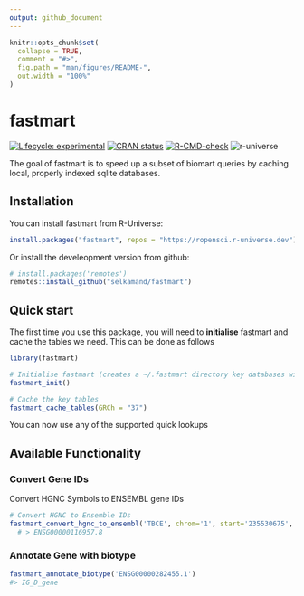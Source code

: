```yaml
---
output: github_document
---
```


<!-- README.md is generated from README.Rmd. Please edit that file -->

```r
knitr::opts_chunk$set(
  collapse = TRUE,
  comment = "#>",
  fig.path = "man/figures/README-",
  out.width = "100%"
)
```

# fastmart

<!-- badges: start -->
[![Lifecycle: experimental](https://img.shields.io/badge/lifecycle-experimental-orange.svg)](https://lifecycle.r-lib.org/articles/stages.html#experimental)
[![CRAN status](https://www.r-pkg.org/badges/version/fastmart)](https://CRAN.R-project.org/package=fastmart)
[![R-CMD-check](https://github.com/selkamand/fastmart/actions/workflows/R-CMD-check.yaml/badge.svg)](https://github.com/selkamand/fastmart/actions/workflows/R-CMD-check.yaml)
![r-universe](https://selkamand.r-universe.dev/badges/fastmart)

<!-- badges: end -->

The goal of fastmart is to speed up a subset of biomart queries by caching local, properly indexed sqlite databases.


## Installation

You can install fastmart from R-Universe:

``` r
install.packages("fastmart", repos = "https://ropensci.r-universe.dev")
```

Or install the develeopment version from github:

``` r
# install.packages('remotes')
remotes::install_github("selkamand/fastmart")
```

## Quick start

The first time you use this package,  you will need to **initialise** fastmart and cache the tables we need.
This can be done as follows

```r
library(fastmart)

# Initialise fastmart (creates a ~/.fastmart directory key databases will be stored)
fastmart_init()

# Cache the key tables
fastmart_cache_tables(GRCh = "37") 
```

You can now use any of the supported quick lookups

## Available Functionality

### Convert Gene IDs

Convert HGNC Symbols to ENSEMBL gene IDs

```r
# Convert HGNC to Ensemble IDs
fastmart_convert_hgnc_to_ensembl('TBCE', chrom='1', start='235530675', end='235612283', GRCh = "37")
  # > ENSG00000116957.8
```

### Annotate Gene with biotype

```r
fastmart_annotate_biotype('ENSG00000282455.1')
#> IG_D_gene
```


